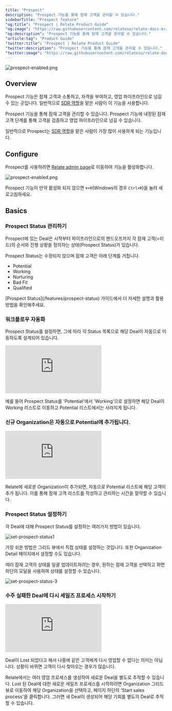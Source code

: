 ```yaml
---
title: "Prospect"
description: "Prospect 기능을 통해 잠재 고객을 관리할 수 있습니다."
sidebarTitle: "Prospect feature"
"og:title": "Prospect | Relate Product Guide"
"og:image": "https://raw.githubusercontent.com/relateso/relate-docs-kr/main/docs/images/features/prospect-enabled.png"
"og:description": "Prospect 기능을 통해 잠재 고객을 관리할 수 있습니다."
"article:tag": "Product Guide"
"twitter:title": "Prospect | Relate Product Guide"
"twitter:description": "Prospect 기능을 통해 잠재 고객을 관리할 수 있습니다."
"twitter:image": "https://raw.githubusercontent.com/relateso/relate-docs-kr/main/docs/images/features/prospect-enabled.png"
---
```


![prospect-enabled.png](/images/features/prospect-enabled.png)

## Overview

Prospect 기능은 잠재 고객과 소통하고, 자격을 부여하고, 영업 파이프라인으로 넘길 수 있는 곳입니다. 일반적으로 [SDR 역할](https://www.relate.so/docs/wiki/sales-roles#sales-development-representative-sdr-and-business-development-representative-bdr)을 맡은 사람이 이 기능을 사용합니다.

Prospect 기능을 통해 잠재 고객을 관리할 수 있습니다. Prospect 기능에 내장된 잠재고객 단계를 통해 고객을 검증하고 영업 파이프라인으로 넘길 수 있습니다.

일반적으로 Prospect는 [SDR 역할](https://www.relate.kr/docs/wiki/sales-roles#sales-development-representative-sdr-and-business-development-representative-bdr)을 맡은 사람이 가장 많이 사용하게 되는 기능입니다.

## Configure

Prospect를 사용하려면 [Relate admin page](https://admin.relate.so/)로 이동하여 기능을 활성화합니다.

![prospect-enabled.png](/images/features/prospect-enabled.png)

Prospect 기능이 만약 활성화 되지 않으면 `⌘+R`(Windows의 경우 `Ctrl+R`)을 눌러 새로고침하세요.

## Basics

### Prospect Status 관리하기

Prospect에 있는 Deal은 시작부터 파이프라인으로의 핸드오프까지 각 잠재 고객(=리드)의 순서와 진행 상황을 정의하는 상태(Prospect Status)가 있습니다.

Prospect Status는 수정되지 않으며 잠재 고객은 아래 단계를 거칩니다.

- Potential
- Working
- Nurturing
- Bad Fit
- Qualified

<Tip>
  [Prospect Status](/features/prospect-status) 가이드에서 더 자세한 설명과 활용
  방법을 확인해주세요.
</Tip>

### 워크플로우 자동화

Prospect Status를 설정하면, 그에 따라 각 Status 목록으로 해당 Deal이 자동으로 이동하도록 설계되어 있습니다.

<div
  style={{
    position: "relative",
    paddingBottom: "69.74664679582713%",
    height: 0,
  }}
>
  <iframe
    src="https://player.vimeo.com/video/855855665?badge=0&amp;autopause=0&amp;player_id=0&amp;app_id=58479"
    frameborder="0"
    allow="autoplay; fullscreen; picture-in-picture"
    title="potential-to-working"
    webkitAllowFullScreen
    mozallowFullScreen
    allowFullScreen
    style={{
      position: "absolute",
      top: 0,
      left: 0,
      width: "100%",
      height: "100%",
    }}
  ></iframe>
</div>

예를 들어 Prospect Status를 'Potential'에서 'Working'으로 설정하면 해당 Deal이 Working 리스트로 이동하고 Potential 리스트에서는 사라지게 됩니다.

### 신규 Organization은 자동으로 Potential에 추가됩니다.

<div
  style={{
    position: "relative",
    paddingBottom: "69.74664679582713%",
    height: 0,
  }}
>
  <iframe
    src="https://player.vimeo.com/video/855838420?badge=0&amp;autopause=0&amp;player_id=0&amp;app_id=58479"
    frameborder="0"
    allow="autoplay; fullscreen; picture-in-picture"
    title="potential-to-working"
    webkitAllowFullScreen
    mozallowFullScreen
    allowFullScreen
    style={{
      position: "absolute",
      top: 0,
      left: 0,
      width: "100%",
      height: "100%",
    }}
  ></iframe>
</div>

Relate에 새로운 Organization이 추가되면, 자동으로 Potential 리스트에 해당 고객이 추가 됩니다. 이를 통해 잠재 고객 리스트를 작성하고 관리하는 시간을 절약할 수 있습니다.

### Prospect Status 설정하기

각 Deal에 대해 Prospect Status를 설정하는 여러가지 방법이 있습니다.

![set-prospect-status1](/images/features/setprospectstatus1.png)

가장 쉬운 방법은 그리드 뷰에서 직접 상태를 설정하는 것입니다. 또한 Organization Detail 페이지에서 설정할 수도 있습니다.

여러 잠재 고객의 상태를 일괄 업데이트하려는 경우, 원하는 잠재 고객을 선택하고 화면 하단의 모달을 사용하여 상태를 설정할 수 있습니다.

![set-prospect-status-3](/images/features/setprospectstatus3.png)

### 수주 실패한 Deal에 다시 세일즈 프로세스 시작하기

<div
  style={{
    position: "relative",
    paddingBottom: "69.74664679582713%",
    height: 0,
  }}
>
  <iframe
    src="https://player.vimeo.com/video/855855681?h=004276a045&amp;badge=0&amp;autopause=0&amp;player_id=0&amp;app_id=58479"
    frameborder="0"
    allow="autoplay; fullscreen; picture-in-picture"
    title="potential-to-working"
    webkitAllowFullScreen
    mozallowFullScreen
    allowFullScreen
    style={{
      position: "absolute",
      top: 0,
      left: 0,
      width: "100%",
      height: "100%",
    }}
  ></iframe>
</div>

Deal이 Lost 되었다고 해서 나중에 같은 고객에게 다시 영업할 수 없다는 의미는 아닙니다. 상황이 바뀌면 고객이 다시 찾아오는 경우가 많습니다.

Relate에서는 여러 영업 프로세스를 생성하여 새로운 Deal을 별도로 추적할 수 있습니다. Lost 된 Deal에 대한 새로운 세일즈 프로세스를 시작하려면 Organization 그리드 뷰로 이동하여 해당 Organization을 선택하고, 페이지 하단의 'Start sales process'을 클릭합니다. 그러면 새 Deal이 생성되어 해당 기회를 별도의 Deal로 추적할 수 있습니다.
